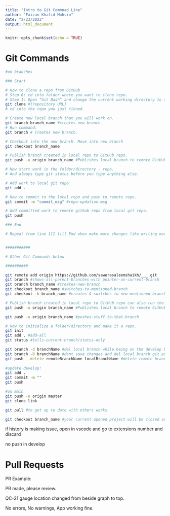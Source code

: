 ```yaml
---
title: "Intro to Git Commnad Line"
author: "Faizan Khalid Mohsin"
date: "2/23/2022"
output: html_document
---
```


```r
knitr::opts_chunk$set(echo = TRUE)
```

# Git Commands

```bash
#on branches

### Start

# How to clone a repo from GitHub
# Step 0: cd into folder where you want to clone repo.
# Step 1: Open “Git Bash” and change the current working directory to the location where you want the cloned directory.THEN
git clone #{repository URL}
# cd into the repo you just cloned.

# Create new local branch that you will work on. 
git branch branch_name #creates-new-branch
# Run command:
git branch # Creates new branch.

# Checkout into the new branch. Move into new branch
git checkout branch_name

# Publish branch created in local repo to GitHub repo. 
git push -u origin branch_name #Publishes local branch to remote GitHub branch. 

# Now start work in the folder/directory - repo.
# And always type git status before you type anything else. 

# Add work to local git repo
git add .

# How to commit to the local repo and push to remote repo.
git commit -m "commit_msg" #repo-updation-msg

# Add committed work to remote github repo from local git repo.
git push

### End 

# Repeat from line 111 till End when make more changes like writing more code. 


###########

# Other Git Commands below

##########

git remote add origin https://github.com/sawerasaleemshaikh/___.git 
git branch #shows-all-parent-branches-with pointer-on-current-branch
git branch branch_name #creates-new-branch
git checkout branch_name #switches-to-mentioned-branch
git checkout -b branch_name #creates-&-switches-to-new-mentioned-branch,-if-it-already-exists-then-it-resets-it, on local repo

# Publish branch created in local repo to GitHub repo can also run the same command as above. 
git push -u origin branch_name #Publishes local branch to remote GitHub branch. 

git push -u origin branch_name #pushes-stuff-to-that-branch

# How to initialize a folder/directory and make it a repo.
git init
git add . #add-all
git status #tells-current-branch/status-only

git branch -d branchName #del local branch while being on the develop branch
git branch -D branchName #dont save changes and del local branch git push #when u
git push --delete remoteBranchName localBranchName #delete remote branch
 
#update develop: 
git add .
git commit -m ""
git push

#on main
git push -u origin master
git clone link

git pull #to get up to date with others works

git checkout branch_name #your current opened project will be closed and the one you checkedout will be opened

```



if history is making issue, open in vscode and go to extensions number and discard

no push in develop


# Pull Requests

PR Example:

PR made, please review.

QC-21 gauge location changed from beside graph to top.

No  errors,
No warnings,
App working fine.
